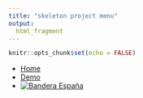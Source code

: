 ```yaml
---
title: "skeleton project menu"
output:
  html_fragment
---
```


```r
knitr::opts_chunk$set(echo = FALSE)
```

<ul class="navbar">
<li><a href="index.html">Home</a></li>
<li><a href="https://knuth.uca.es/shiny/skeleton/"  target=_blank>Demo</a></li>
<li><a href="indice.html"><img src="img/Icons-flag-es.png" alt="Bandera España"></a></li>

